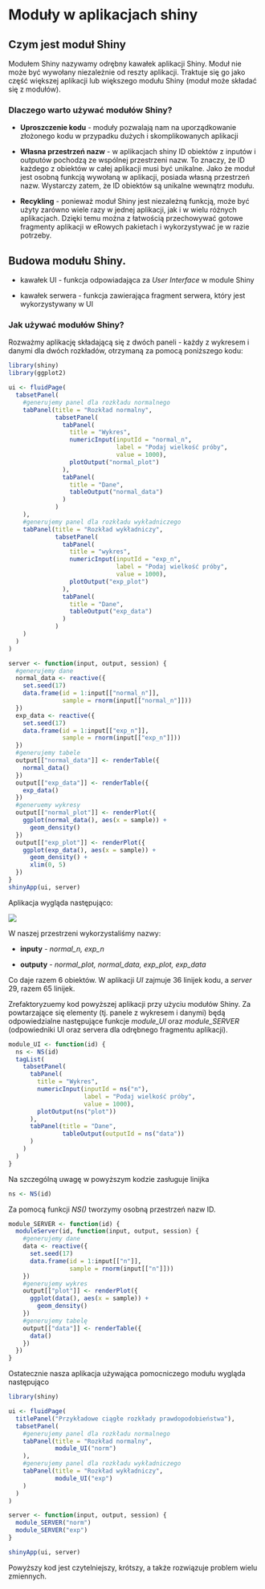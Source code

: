 # Moduły w aplikacjach shiny

## Czym jest moduł Shiny

Modułem Shiny nazywamy odrębny kawałek aplikacji Shiny. Moduł nie może być wywołany niezależnie od reszty aplikacji. Traktuje się go jako część większej aplikacji lub większego modułu Shiny (moduł może składać się z modułów).

### Dlaczego warto używać modułów Shiny?

- **Uproszczenie kodu** - moduły pozwalają nam na uporządkowanie złożonego kodu w przypadku dużych i skomplikowanych aplikacji

- **Własna przestrzeń nazw** - w aplikacjach shiny ID obiektów z inputów i outputów pochodzą ze wspólnej przestrzeni nazw. To znaczy, że ID każdego z obiektów w całej aplikacji musi być unikalne. Jako że moduł jest osobną funkcją wywołaną w aplikacji, posiada własną przestrzeń nazw. Wystarczy zatem, że ID obiektów są unikalne wewnątrz modułu.

- **Recykling** - ponieważ moduł Shiny jest niezależną funkcją, może być użyty zarówno wiele razy w jednej aplikacji, jak i w wielu różnych aplikacjach. Dzięki temu można z łatwością przechowywać gotowe fragmenty aplikacji w eRowych pakietach i wykorzystywać je w razie potrzeby.

## Budowa modułu Shiny.

- kawałek UI - funkcja odpowiadająca za *User Interface* w module Shiny

- kawałek serwera - funkcja zawierająca fragment serwera, który jest wykorzystywany w UI

### Jak używać modułów Shiny?

Rozważmy aplikację składającą się z dwóch paneli - każdy z wykresem i danymi dla dwóch rozkładów, otrzymaną za pomocą poniższego kodu:\newline


```r
library(shiny)
library(ggplot2)

ui <- fluidPage(
  tabsetPanel(
    #generujemy panel dla rozkładu normalnego
    tabPanel(title = "Rozkład normalny",
             tabsetPanel(
               tabPanel(
                 title = "Wykres",
                 numericInput(inputId = "normal_n",
                              label = "Podaj wielkość próby", 
                              value = 1000),
                 plotOutput("normal_plot")
               ),
               tabPanel(
                 title = "Dane",
                 tableOutput("normal_data")
               )
             )
    ),
    #generujemy panel dla rozkładu wykładniczego
    tabPanel(title = "Rozkład wykładniczy",
             tabsetPanel(
               tabPanel(
                 title = "wykres",
                 numericInput(inputId = "exp_n",
                              label = "Podaj wielkość próby", 
                              value = 1000),
                 plotOutput("exp_plot")
               ),
               tabPanel(
                 title = "Dane",
                 tableOutput("exp_data")
               )
             )
    )
  )
)

server <- function(input, output, session) {
  #generujemy dane
  normal_data <- reactive({
    set.seed(17)
    data.frame(id = 1:input[["normal_n"]],
               sample = rnorm(input[["normal_n"]]))
  })
  exp_data <- reactive({
    set.seed(17)
    data.frame(id = 1:input[["exp_n"]],
               sample = rnorm(input[["exp_n"]]))
  })
  #generujemy tabele
  output[["normal_data"]] <- renderTable({
    normal_data()
  })
  output[["exp_data"]] <- renderTable({
    exp_data()
  })
  #generuemy wykresy
  output[["normal_plot"]] <- renderPlot({
    ggplot(normal_data(), aes(x = sample)) +
      geom_density()
  })
  output[["exp_plot"]] <- renderPlot({
    ggplot(exp_data(), aes(x = sample)) +
      geom_density() +
      xlim(0, 5)
  })
}
shinyApp(ui, server)
```

Aplikacja wygląda następująco:

![](img/app_screen1.png)

W naszej przestrzeni wykorzystaliśmy nazwy: 

- **inputy** - *normal_n, exp_n*

- **outputy** - *normal_plot, normal_data, exp_plot, exp_data*

Co daje razem 6 obiektów. W aplikacji *UI* zajmuje 36 linijek kodu, a *server* 29, razem 65 linijek.


Zrefaktoryzuemy kod powyższej aplikacji przy użyciu modułów Shiny. Za powtarzające się elementy (tj. panele z wykresem i danymi) będą odpowiedzialne następujące funkcje *module_UI* oraz *module_SERVER* (odpowiedniki UI oraz servera dla odrębnego fragmentu aplikacji).

```r
module_UI <- function(id) {
  ns <- NS(id)
  tagList(
    tabsetPanel(
      tabPanel(
        title = "Wykres",
        numericInput(inputId = ns("n"),
                     label = "Podaj wielkość próby", 
                     value = 1000),
        plotOutput(ns("plot"))
      ),
      tabPanel(title = "Dane",
               tableOutput(outputId = ns("data"))
      )
    )
  )
}
```

Na szczególną uwagę w powyższym kodzie zasługuje linijka 

```r
ns <- NS(id)
```

Za pomocą funkcji *NS()* tworzymy osobną przestrzeń nazw ID.\newline

```r
module_SERVER <- function(id) {
  moduleServer(id, function(input, output, session) {
    #generujemy dane
    data <- reactive({
      set.seed(17)
      data.frame(id = 1:input[["n"]],
                 sample = rnorm(input[["n"]]))
    })
    #generujemy wykres
    output[["plot"]] <- renderPlot({
      ggplot(data(), aes(x = sample)) +
        geom_density()
    })
    #generujemy tabelę
    output[["data"]] <- renderTable({
      data()
    })
  })
}
```

Ostatecznie nasza aplikacja używająca pomocniczego modułu wygląda następująco

```r
library(shiny)

ui <- fluidPage(
  titlePanel("Przykładowe ciągłe rozkłady prawdopodobieństwa"),
  tabsetPanel(
    #generujemy panel dla rozkładu normalnego
    tabPanel(title = "Rozkład normalny",
             module_UI("norm") 
    ),
    #generujemy panel dla rozkładu wykładniczego
    tabPanel(title = "Rozkład wykładniczy",
             module_UI("exp") 
    )
  )
)

server <- function(input, output, session) {
  module_SERVER("norm")
  module_SERVER("exp")
}

shinyApp(ui, server)
```


Powyższy kod jest czytelniejszy, krótszy, a także rozwiązuje problem wielu zmiennych.
